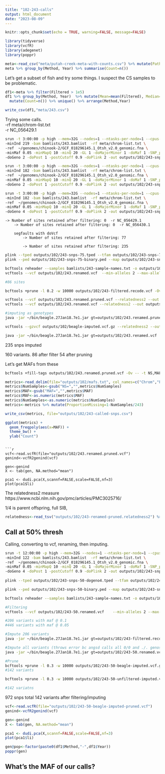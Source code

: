 ```yaml
---
title: "102-243-calls"
output: html_document
date: "2023-08-09"
---
```


```r
knitr::opts_chunk$set(echo = TRUE, warning=FALSE, message=FALSE)
```


```r
library(tidyverse)
library(vcfR)
library(adegenet)
library(poppr)
```


```r
meta<-read_csv("meta/putah-creek-meta-with-counts.csv") %>% mutate(Path=paste0("data/split/",SampleName,".sort.flt.bam"))
meta %>% group_by(Method, Year) %>% summarise(Count=n())
```


Let's get a subset of fish and try some things. I suspect the CS samples to be problematic.    

```r
df1<-meta %>% filter(Filtered > 1e5) 
df1 %>% group_by(Method, Year)  %>% mutate(Mean=mean(Filtered), Median=median(Filtered), Max=max(Filtered)) %>% select(Method, Year, Mean, Median, Max) %>%
  mutate(Count=n()) %>% unique() %>% arrange(Method,Year)

write_csv(df1,"meta/243.csv")
```

Trying some calls.    
-rf meta/chrom-list.txt     
-r NC_056429.1


```sh
srun -t 3:00:00 -p high --mem=32G --nodes=1 --ntasks-per-node=1 --cpus-per-task=12 $HOME/angsd/angsd -nthreads 24 \
-minInd 219 -bam bamlists/243.bamlist  -rf meta/chrom-list.txt \
-ref  ~/genomes/chinook-2/GCF_018296145.1_Otsh_v2.0_genomic.fna \
-minMaf 0.05 -minMapQ 10 -minQ 20 -GL 1 -doMajorMinor 1 -doMaf 1 -SNP_pval 1e-6 \
-doGeno 2 -doPost 1 -postCutoff 0.9 -doPlink 2 -out outputs/102/243-snps > outputs/102/243-snps.out 2> outputs/102/243-snps.err &

srun -t 3:00:00 -p high --mem=32G --nodes=1 --ntasks-per-node=1 --cpus-per-task=12 $HOME/angsd/angsd -nthreads 24 \
-minInd 182 -bam bamlists/243.bamlist  -rf meta/chrom-list.txt \
-ref  ~/genomes/chinook-2/GCF_018296145.1_Otsh_v2.0_genomic.fna \
-minMaf 0.05 -minMapQ 10 -minQ 20 -GL 1 -doMajorMinor 1 -doMaf 1 -SNP_pval 1e-6 \
-doGeno 2 -doPost 1 -postCutoff 0.9 -doPlink 2 -out outputs/102/243-snps-75 > outputs/102/243-snps-75.out 2> outputs/102/243-snps75.err &

srun -t 3:00:00 -p high --mem=32G --nodes=1 --ntasks-per-node=1 --cpus-per-task=12 $HOME/angsd/angsd -nthreads 24 \
-minInd 182 -bam bamlists/243.bamlist  -rf meta/chrom-list.txt \
-ref  ~/genomes/chinook-2/GCF_018296145.1_Otsh_v2.0_genomic.fna \
-minMaf 0.05 -minMapQ 10 -minQ 20 -GL 1 -doMajorMinor 1 -doMaf 1 -SNP_pval 1e-6 \
-doGeno 4 -doPost 1 -postCutoff 0.9 -doPlink 2 -out outputs/102/243-snps-75-dogeno4 > outputs/102/243-snps-75.out 2> outputs/102/243-snps75.err &
```

	-> Number of sites retained after filtering: 0  -r NC_056429.1      
		-> Number of sites retained after filtering: 0  -r NC_056430.1
		
		segfaults with doVcf
			-> Number of sites retained after filtering: 77 

			-> Number of sites retained after filtering: 235 

	
```sh
plink --tped outputs/102/243-snps-75.tped --tfam outputs/102/243-snps-75.tfam --out outputs/102/243-snps-75-binary --recode --allow-extra-chr --noweb
plink --ped outputs/102/243-snps-75-binary.ped --map outputs/102/243-snps-75-binary.map --recode vcf --allow-extra-chr -out outputs/102/243-snps-samples-recode

bcftools reheader --samples bamlists/243-sample-names.txt -o outputs/102/243.renamed.vcf  outputs/102/243-snps-samples-recode.vcf  
vcftools --vcf outputs/102/243.renamed.vcf  --min-alleles 2 --max-alleles 2 --max-missing 0.4 --maf 0.1 --max-maf 0.4 --out outputs/102/243-filtered --recode 

#86 sites

bcftools +prune -l 0.2 -w 10000 outputs/102/243-filtered.recode.vcf -Ov -o outputs/102/243.renamed.pruned.vcf 

vcftools --vcf outputs/102/243.renamed.pruned.vcf --relatedness2 --out outputs/102/243-renamed-pruned
vcftools --vcf outputs/102/243.renamed.vcf --relatedness2 --out outputs/102/243-renamed

#imputing as genotypes
java -jar ~/bin/beagle.27Jan18.7e1.jar gt=outputs/102/243.renamed.pruned.vcf  out=outputs/102/beagle-imputed > outputs/102/beagle-impute-stdout.txt 

vcftools --gzvcf outputs/102/beagle-imputed.vcf.gz --relatedness2 --out outputs/102/beagle-imputed

java -jar ~/bin/beagle.27Jan18.7e1.jar gt=outputs/102/243.renamed.vcf  out=outputs/102/beagle-imputed-renamed > outputs/102/beagle-impute-stdout.txt 

```    
235 snps imputed 



160 variants.
86 after filter
54 after pruning

Let's get MAFs from these

```sh
bcftools +fill-tags outputs/102/243.renamed.pruned.vcf -Ov -- -t NS,MAF | grep -v "#" | cut -f 8 > outputs/102/mafs.txt
```


```r
metrics<-read_delim(file="outputs/102/mafs.txt", col_names=c("Chrom","Position","Info")) %>% separate(Info, into=c("NumSamples","MAF"), sep=";")
metrics$NumSamples<-gsub("NS=","",metrics$NumSamples)
metrics$MAF<-gsub("MAF=","",metrics$MAF)
metrics$MAF<-as.numeric(metrics$MAF)
metrics$NumSamples<-as.numeric(metrics$NumSamples)
metrics<-metrics %>% mutate(ProportionMissing=1-NumSamples/243)

write_csv(metrics, file="outputs/102/243-called-snps.csv")

ggplot(metrics) +
  geom_freqpoly(aes(x=MAF)) +
  theme_bw() +
  ylab("Count")
```
```

```r
vcf<-read.vcfR(file="outputs/102/243.renamed.pruned.vcf")
genind<-vcfR2genind(vcf)

gen<-genind
X <- tab(gen, NA.method="mean")

pca1 <- dudi.pca(X,scannf=FALSE,scale=FALSE,nf=3)
plot(pca1$li)
```

The relatedness2 measure
https://www.ncbi.nlm.nih.gov/pmc/articles/PMC3025716/

1/4 is parent offspring, full SIB,   

```r
relatedness<-read_tsv("outputs/102/243-renamed-pruned.relatedness2") %>% filter(RELATEDNESS_PHI < 0.3) %>% filter(RELATEDNESS_PHI > 0.2)
```


## Call at 50% thresh

Calling, converting to vcf, renaming, then imputing.
```sh
srun -t 12:00:00 -p high --mem=32G --nodes=1 --ntasks-per-node=1 --cpus-per-task=12 $HOME/angsd/angsd -nthreads 24 \
-minInd 122 -bam bamlists/243.bamlist  -rf meta/chrom-list.txt \
-ref  ~/genomes/chinook-2/GCF_018296145.1_Otsh_v2.0_genomic.fna \
-minMaf 0.05 -minMapQ 10 -minQ 20 -GL 1 -doMajorMinor 1 -doMaf 1 -SNP_pval 1e-6 \
-doGeno 4 -doPost 1 -postCutoff 0.9 -doPlink 2 -out outputs/102/243-snps-50-dogeno4 > outputs/102/243-snps-50.out 2> outputs/102/243-snps-50.err &
  
plink --tped outputs/102/243-snps-50-dogeno4.tped --tfam outputs/102/243-snps-50-dogeno4.tfam --out outputs/102/243-snps-50-binary --recode --allow-extra-chr --noweb

plink --ped outputs/102/243-snps-50-binary.ped --map outputs/102/243-snps-50-binary.map --recode vcf --allow-extra-chr -out outputs/102/243-snps-50-recode

bcftools reheader --samples bamlists/243-sample-names.txt -o outputs/102/243-50.renamed.vcf  outputs/102/243-snps-50-recode.vcf  

#Filtering
vcftools --vcf outputs/102/243-50.renamed.vcf    --min-alleles 2 --max-alleles 2 --max-missing 0.4 --maf 0.1 --max-maf 0.40 --out outputs/102/243-filtered --recode 

#206 variants with maf @ 0.1
#446 variants with maf @ 0.05

#Impute 206 variants
java -jar ~/bin/beagle.27Jan18.7e1.jar gt=outputs/102/243-filtered.recode.vcf  out=outputs/102/243-50-beagle-imputed > outputs/102/beagle-impute-stdout.txt 

#Impute all variants (throws error bc angsd calls all 0/0 and ./. genos)
java -jar ~/bin/beagle.27Jan18.7e1.jar gt=outputs/102/243-50.renamed.vcf   out=outputs/102/243-50-unfiltered-imputed > outputs/102/beagle-impute-stdout.txt 

#Prune
bcftools +prune -l 0.3 -w 10000 outputs/102/243-50-beagle-imputed.vcf.gz  -Ov -o outputs/102/243-50-beagle-imputed-pruned.vcf 
#142 variants

bcftools +prune -l 0.3 -w 10000 outputs/102/243-50-unfiltered-imputed.vcf.gz  -Ov -o outputs/102/243-50-beagle-imputed-unfiltered-pruned.vcf 

#142 variatns
```

972 snps total
142 variants after filtering/imputing

```r
vcf<-read.vcfR(file="outputs/102/243-50-beagle-imputed-pruned.vcf")
genind<-vcfR2genind(vcf)

gen<-genind
X <- tab(gen, NA.method="mean")

pca1 <- dudi.pca(X,scannf=FALSE,scale=FALSE,nf=3)
plot(pca1$li)
```

```r
gen@pop<-factor(paste0(df1$Method,"-",df1$Year))
poppr(gen)
```

## What's the MAF of our calls? 
